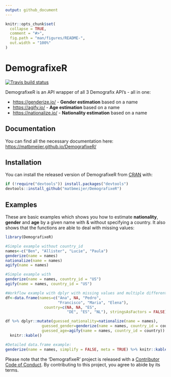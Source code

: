 ```yaml
---
output: github_document
---
```


<!-- README.md is generated from README.Rmd. Please edit that file -->

```r
knitr::opts_chunk$set(
  collapse = TRUE,
  comment = "#>",
  fig.path = "man/figures/README-",
  out.width = "100%"
)
```

# DemografixeR

<!-- badges: start -->
[![Travis build status](https://travis-ci.org/matbmeijer/DemografixeR.svg?branch=master)](https://travis-ci.org/matbmeijer/DemografixeR)
<!-- badges: end -->

DemografixeR is an API wrapper of all 3 Demografix API's - all in one:

* [https://genderize.io/](https://genderize.io/) - **Gender estimation** based on a name
* [https://agify.io/](https://agify.io/) - **Age estimation** based on a name
* [https://nationalize.io/](https://nationalize.io/) - **Nationality estimation** based on a name

## Documentation

You can find all the necessary documentation here:
[https://matbmeijer.github.io/DemografixeR/](https://matbmeijer.github.io/DemografixeR/)

## Installation

You can install the released version of DemografixeR from [CRAN](https://CRAN.R-project.org) with:

``` r
if (!require("devtools")) install.packages("devtools")
devtools::install_github("matbmeijer/DemografixeR")
```

## Examples

These are basic examples which shows you how to estimate **nationality**, **gender** and **age** by a given name with & without specifying a country. It also shows that the functions are able to deal with missing values:

```r
library(DemografixeR)

#Simple example without country_id
names<-c("Ben", "Allister", "Lucie", "Paula")
genderize(name = names)
nationalize(name = names)
agify(name = names)

#Simple example with
genderize(name = names, country_id = "US")
agify(name = names, country_id = "US")

#Workflow example with dplyr with missing values and multiple different countries
df<-data.frame(names=c("Ana", NA, "Pedro",
                       "Francisco", "Maria", "Elena"),
                 country=c(NA, NA, "ES",
                           "DE", "ES", "NL"), stringsAsFactors = FALSE)

df %>% dplyr::mutate(guessed_nationality=nationalize(name = names),
                guessed_gender=genderize(name = names, country_id = country),
                guessed_age=agify(name = names, country_id = country)) %>% 
  knitr::kable()

#Detailed data.frame example:
genderize(name = names, simplify = FALSE, meta = TRUE) %>% knitr::kable()

```

Please note that the 'DemografixeR' project is released with a
  [Contributor Code of Conduct](CODE_OF_CONDUCT.md).
  By contributing to this project, you agree to abide by its terms.
